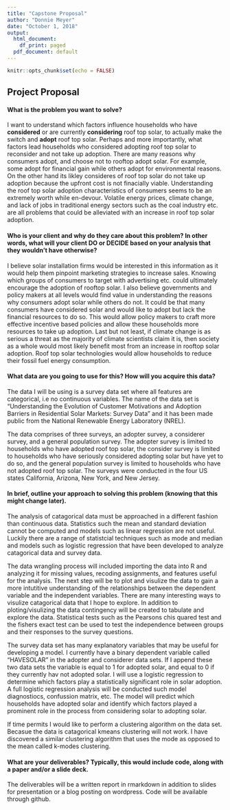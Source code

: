 ```yaml
---
title: "Capstone Proposal"
author: "Donnie Meyer"
date: "October 1, 2018"
output:
  html_document:
    df_print: paged
  pdf_document: default
---
```


```r
knitr::opts_chunk$set(echo = FALSE)
```


## Project Proposal

#### What is the problem you want to solve?

I want to understand which factors influence households who have **considered** or are currently **considering** roof top solar, to actually make the switch and **adopt** roof top solar. Perhaps and more importantly, what factors lead households who considered adopting roof top solar to reconsider and not take up adoption. There are many reasons why consumers adopt, and choose not to rooftop adopt solar. For example, some adopt for financial gain while others adopt for environmental reasons. On the other hand its likley consideres of roof top solar do not take up adoption because the upfront cost is not finacially viable. Understanding the roof top solar adoption characteristics of consumers seems to be an extremely worth while en-devour. Volatile energy prices, climate change, and lack of jobs in traditional energy sectors such as the coal industry etc. are all problems that could be alleviated with an increase in roof top solar adoption. 

#### Who is your client and why do they care about this problem? In other words, what will your client DO or DECIDE based on your analysis that they wouldn’t have otherwise?

I believe solar installation firms would be interested in this information as it would help them pinpoint marketing strategies to increase sales. Knowing which groups of consumers to target with advertising etc. could ultimately encourage the adoption of rooftop solar. I also believe governments and policy makers at all levels would find value in understanding the reasons why consumers adopt solar while others do not. It could be that many consumers have considered solar and would like to adopt but lack the financial resources to do so. This would allow policy makers to craft more effective incentive based policies and allow these households more resources to take up adoption. Last but not least, if climate change is as serious a threat as the majority of climate scientists claim it is, then society as a whole would most likely benefit most from an increase in rooftop solar adoption. Roof top solar technologies would allow households to reduce their fossil fuel energy consumption. 

#### What data are you going to use for this? How will you acquire this data?

The data I will be using is a survey data set where all features are categorical, i.e no continuous variables. The name of the data set is "Understanding the Evolution of Customer Motivations and Adoption Barriers in Residential Solar Markets: Survey Data" and it has been made public from the National Renewable Energy Laboratory (NREL). 

The data comprises of three surveys, an adopter survey, a considerer survey, and a general population survey. The adopter survey is limited to households who have adopted roof top solar, the consider survey is limited to households who have seriously considered adopting solar but have yet to do so, and the general population survey is limited to households who have not adopted roof top solar. The surveys were conducted in the four US states California, Arizona, New York, and New Jersey.

#### In brief, outline your approach to solving this problem (knowing that this might change later).

The analysis of catagorical data must be approached in a different fashion than continuous data. Statistics such the mean and standard deviation cannot be computed and models such as linear regression are not useful. Luckily there are a range of statistcial techniques such as mode and median and models such as logistic regression that have been developed to analyze catagorical data and survey data. 

The data wrangling process will included importing the data into R and analyzing it for missing values, recoding assignments, and features useful for the analysis. The next step will be to plot and visulize the data to gain a more intutitive understanding of the relationships between the dependent variable and the independent variables. There are many interesting ways to visulize catagorical data that I hope to explore. In addition to ploting/visulizing the data contingency will be created to tabulate and explore the data. Statistical tests such as the Pearsons chis quared test and the fishers exact test can be used to test the independence between groups and their responses to the survey questions.

The survey data set has many explanatory variables that may be useful for developing a model. I currently have a binary dependent variable called "HAVESOLAR" in the adopter and considerer data sets. If I append these two data sets the variable is equal to 1 for adopted solar, and equal to 0 if they currently hav not adopted solar. I will use a logistic regression to determine which factors play a statistically significant role in solar adoption. A full logistic regression analysis will be conducted such model diagnostiocs, confussion matrix, etc. The model will predict which households have adopted solar and identify which factors played a prominent role in the process from considering solar to adopting solar. 

If time permits I would like to perform a clustering algorithm on the data set. Becasue the data is catagorical kmeans clustering will not work. I have discovered a similar clustering algorithm that uses the mode as opposed to the mean called k-modes clustering. 

#### What are your deliverables? Typically, this would include code, along with a paper and/or a slide deck.

The deliverables will be a written report in rmarkdown in addition to slides for presentation or a blog posting on wordpress. Code will be available through github. 

